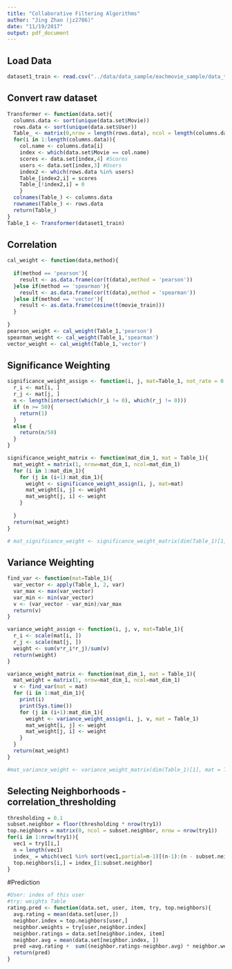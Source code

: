 ```yaml
---
title: "Collaborative Filtering Algorithms"
author: "Jing Zhao (jz2786)"
date: "11/19/2017"
output: pdf_document
---
```


## Load Data
```r
dataset1_train <- read.csv("../data/data_sample/eachmovie_sample/data_train.csv")
```

## Convert raw dataset
```r
Transformer <- function(data.set){
  columns.data <- sort(unique(data.set$Movie))
  rows.data <- sort(unique(data.set$User))
  Table_ <- matrix(0,nrow = length(rows.data), ncol = length(columns.data))
  for(i in 1:length(columns.data)){
    col.name <- columns.data[i]
    index <- which(data.set$Movie == col.name)
    scores <- data.set[index,4] #Scores
    users <- data.set[index,3] #Users
    index2 <- which(rows.data %in% users)
    Table_[index2,i] = scores
    Table_[!index2,i] = 0
    }
  colnames(Table_) <- columns.data
  rownames(Table_) <- rows.data
  return(Table_)
}
Table_1 <- Transformer(dataset1_train)
```

## Correlation
```r
cal_weight <- function(data,method){
  
  if(method == 'pearson'){
    result <- as.data.frame(cor(t(data),method = 'pearson'))
  }else if(method == 'spearman'){
    result <- as.data.frame(cor(t(data),method = 'spearman'))
  }else if(method == 'vector'){
    result <- as.data.frame(cosine(t(movie_train)))
  }
  
}
pearson_weight <- cal_weight(Table_1,'pearson')
spearman_weight <- cal_weight(Table_1,'spearman')
vector_weight <- cal_weight(Table_1,'vector')
```



## Significance Weighting
```r

significance_weight_assign <- function(i, j, mat=Table_1, not_rate = 0 ){
  r_i <- mat[i, ]
  r_j <- mat[j, ]
  n <- length(intersect(which(r_i != 0), which(r_j != 0)))
  if (n >= 50){
    return(1)
  }
  else {
    return(n/50)
  }
}

significance_weight_matrix <- function(mat_dim_1, mat = Table_1){
  mat_weight = matrix(1, nrow=mat_dim_1, ncol=mat_dim_1)
  for (i in 1:mat_dim_1){
    for (j in (i+1):mat_dim_1){
      weight <- significance_weight_assign(i, j, mat=mat)
      mat_weight[i, j] <- weight
      mat_weight[j, i] <- weight
    }
    
  }
  return(mat_weight)
}

# mat_significance_weight <- significance_weight_matrix(dim(Table_1)[1], mat = Table_1)

```

## Variance Weighting

```r
find_var <- function(mat=Table_1){
  var_vector <- apply(Table_1, 2, var)
  var_max <- max(var_vector)
  var_min <- min(var_vector)
  v <- (var_vector - var_min)/var_max
  return(v)
}

variance_weight_assign <- function(i, j, v, mat=Table_1){
  r_i <- scale(mat[i, ])
  r_j <- scale(mat[j, ])
  weight <- sum(v*r_i*r_j)/sum(v)
  return(weight)
}

variance_weight_matrix <- function(mat_dim_1, mat = Table_1){
  mat_weight = matrix(1, nrow=mat_dim_1, ncol=mat_dim_1)
  v <- find_var(mat = mat)
  for (i in 1:mat_dim_1){
    print(i)
    print(Sys.time())
    for (j in (i+1):mat_dim_1){
      weight <- variance_weight_assign(i, j, v, mat = Table_1)
      mat_weight[i, j] <- weight
      mat_weight[j, i] <- weight
    }
  }
  return(mat_weight)
}

#mat_variance_weight <- variance_weight_matrix(dim(Table_1)[1], mat = Table_1)

```



## Selecting Neighborhoods - correlation_thresholding
```r
thresholding = 0.1
subset.neighbor = floor(thresholding * nrow(try1))
top.neighbors = matrix(0, ncol = subset.neighbor, nrow = nrow(try1))
for(i in 1:nrow(try1)){
  vec1 = try1[i,]
  n = length(vec1)
  index_ = which(vec1 %in% sort(vec1,partial=n-1)[(n-1):(n - subset.neighbor)])
  top.neighbors[i,] = index_[1:subset.neighbor]
}
```

#Prediction
```r
#User: index of this user
#try: weights Table
rating.pred <- function(data.set, user, item, try, top.neighbors){
  avg.rating = mean(data.set[user,])
  neighbor.index = top.neighbors[user,]
  neighbor.weights = try[user,neighbor.index]
  neighbor.ratings = data.set[neighbor.index, item]
  neighbor.avg = mean(data.set[neighbor.index, ])
  pred =avg.rating +  sum((neighbor.ratings-neighbor.avg) * neighbor.weights)/sum(neighbor.weights)
  return(pred)
}
```

